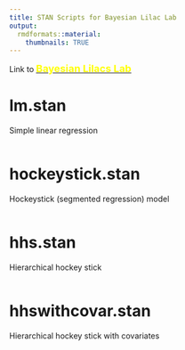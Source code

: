 ```yaml
---
title: STAN Scripts for Bayesian Lilac Lab
output: 
  rmdformats::material:
    thumbnails: TRUE
---
```


Link to  [<font color = "yellow" size = 4> <b> Bayesian Lilacs Lab </b> </font>](../BayesianLilacs.html)

# lm.stan

Simple linear regression

```stan
```

# hockeystick.stan

Hockeystick (segmented regression) model

```stan
```

# hhs.stan

Hierarchical hockey stick

```stan
```


# hhswithcovar.stan

Hierarchical hockey stick with covariates

```stan
```

